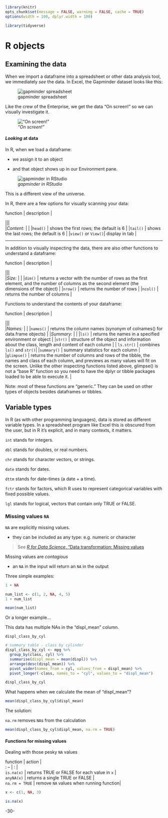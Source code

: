 <!-- 
This file by Martin Monkman 
is licensed under a Creative Commons Attribution 4.0 International License
https://creativecommons.org/licenses/by/4.0/  
-->

```r
library(knitr)
opts_chunk$set(message = FALSE, warning = FALSE, cache = TRUE)
options(width = 100, dplyr.width = 100)

library(tidyverse)
```


# R objects {#R_objects}



## Examining the data

When we import a dataframe into a spreadsheet or other data analysis tool, we immediately _see_ the data. In Excel, the Gapminder dataset looks like this:

![gapminder spreadsheet](static/img/excel_gapminder_2.JPG)

Like the crew of the Enterprise, we get the data "On screen!" so we can visually investigate it.


![_"On screen!"_](static/img/gapminder_STNG_onscreen_x.png)



#### _Looking_ at data

In R, when we load a dataframe:

* we assign it to an object

* and that object shows up in our Environment pane.


![_gapminder in RStudio_](static/img/gapminder_RStudio_2.JPG)

This is a different view of the universe.



In R, there are a few options for visually scanning your data:


| function | description |  
|||  
|*Content: * | |
|`head()` | shows the first rows; the default is 6 |
|`tail()` | shows the last rows; the default is 6 | 
|`view()` or `View()`| display in tab |


***


In addition to visually inspecting the data, there are also other functions to understand a dataframe:

| function | description |  
|||  
|*Size:*  | |
|`dim()` | returns a vector with the number of rows as the first element, and the number of columns as the second element (the dimensions of the object) |
|`nrow()` | returns the number of rows |
|`ncol()` | returns the number of columns |


Functions to understand the contents of your dataframe:

| function | description |  
|||  
|*Names:* | |
|`names()` | returns the column names (synonym of colnames() for data.frame objects) |
|*Summary:* | |
|`ls()` | returns the names in a specified environment or object  |
|`str()` | structure of the object and information about the class, length and content of each column |
| `ls.str()` | combines `ls()` and `str()`| 
|`summary()` | summary statistics for each column |
|`glimpse()` | returns the number of columns and rows of the tibble, the names and class of each column, and previews as many values will fit on the screen. Unlike the other inspecting functions listed above, glimpse() is not a “base R” function so you need to have the dplyr or tibble packages loaded to be able to execute it. |

Note: most of these functions are “generic.” They can be used on other types of objects besides dataframes or tibbles.  



## Variable types 

In R (as with other programming languages), data is stored as different variable types. In a spreadsheet program like Excel this is obscured from the user, but in R it's explicit, and in many contexts, it matters.

`int` stands for integers.

`dbl` stands for doubles, or real numbers.

`chr` stands for character vectors, or strings.

`date` stands for dates.

`dttm` stands for date-times (a date + a time).

`fctr` stands for factors, which R uses to represent categorical variables with fixed possible values.


`lgl` stands for logical, vectors that contain only TRUE or FALSE.


### Missing values `NA` 

`NA` are explicitly missing values.

* they can be included as any type: e.g. numeric or character


> See [_R for Data Science_, "Data transformation: Missing values](https://r4ds.had.co.nz/transform.html#missing-values)


Missing values are _contagious_

* an `NA` in the input will return an `NA` in the output

Three simple examples:

```r
1 + NA
```

```r
num_list <- c(1, 2, NA, 4, 5)
1 + num_list
```

```r
mean(num_list)
```



Or a longer example...

This data has multiple NAs in the "displ_mean" column.

`displ_class_by_cyl`

```r
# summary table - class by cylinder
displ_class_by_cyl <- mpg %>%
  group_by(class, cyl) %>%
  summarise(displ_mean = mean(displ)) %>%
  arrange(desc(displ_mean)) %>%
  pivot_wider(names_from = cyl, values_from = displ_mean) %>%
  pivot_longer(-class, names_to = "cyl", values_to = "displ_mean")

displ_class_by_cyl

```


What happens when we calculate the mean of "displ_mean"?

```r
mean(displ_class_by_cyl$displ_mean)
```


The solution:

`na.rm` removes `NA`s from the calculation

```r
mean(displ_class_by_cyl$displ_mean, na.rm = TRUE)
```



#### Functions for missing values

Dealing with those pesky `NA` values  

| function | action |
| : --  | : |
| `is.na(x)` | returns TRUE or FALSE for each value in `x` |
| `anyNA(x)` | returns a single TRUE or FALSE |
| `na.rm = TRUE` | remove `NA` values when running function|



```r
x <- c(1, NA, 3)

is.na(x)
```



-30-
